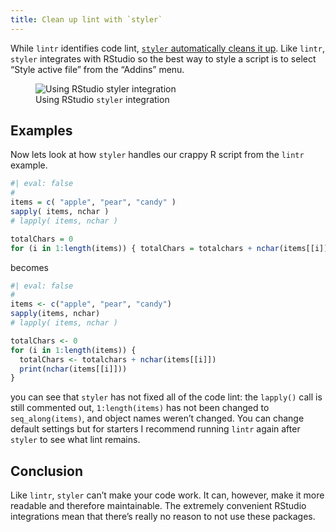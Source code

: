 ```yaml
---
title: Clean up lint with `styler`
---
```


While `lintr` identifies code lint, [`styler` automatically cleans it up](https://styler.r-lib.org/index.html). Like `lintr`, `styler` integrates with RStudio so the best way to style a script is to select "Style active file" from the "Addins" menu.

![Using RStudio `styler` integration](img/ex-styler.png){#fig-styler fig-alt="screenshot showing how to use the styler interation in RStudio"}

## Examples
Now lets look at how `styler` handles our crappy R script from the `lintr` example.

```r
#| eval: false
# 
items = c( "apple", "pear", "candy" )
sapply( items, nchar )
# lapply( items, nchar )

totalChars = 0
for (i in 1:length(items)) { totalChars = totalchars + nchar(items[[i]]); print(nchar(items[[i]]))}
```

becomes

```r
#| eval: false
#
items <- c("apple", "pear", "candy")
sapply(items, nchar)
# lapply( items, nchar )

totalChars <- 0
for (i in 1:length(items)) {
  totalChars <- totalchars + nchar(items[[i]])
  print(nchar(items[[i]]))
}
```

you can see that `styler` has not fixed all of the code lint: the `lapply()` call is still commented out, `1:length(items)` has not been changed to `seq_along(items)`, and object names weren't changed. You can change default settings but for starters I recommend running `lintr` again after `styler` to see what lint remains.

## Conclusion
Like `lintr`, `styler` can't make your code work. It can, however, make it more readable and therefore maintainable. The extremely convenient RStudio integrations mean that there's really no reason to not use these packages.